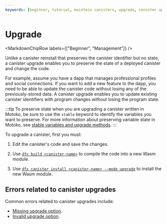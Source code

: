 ```yaml
---
keywords: [beginner, tutorial, maintain canisters, upgrade, canister upgrade]
---
```



# Upgrade

<MarkdownChipRow labels={["Beginner", "Management"]} />

Unlike a <GlossaryTooltip>canister</GlossaryTooltip> reinstall that preserves the canister identifier but no state, a canister upgrade enables you to preserve the state of a deployed canister and change the code.

For example, assume you have a dapp that manages professional profiles and social connections. If you want to add a new feature to the dapp, you need to be able to update the canister code without losing any of the previously-stored data. A canister upgrade enables you to update existing canister identifiers with program changes without losing the program state.

:::tip
To preserve state when you are upgrading a canister written in Motoko, be sure to use the `stable` keyword to identify the variables you want to preserve. For more information about preserving variable state in Motoko, see [stable variables and upgrade methods](/docs/current/motoko/main/canister-maintenance/upgrades).
:::

To upgrade a canister, first you must:

1. Edit the canister's code and save the changes.

2. Use [`dfx build <canister-name>`](/docs/current/building-dapps/developer-tools/dfx/dfx-build) to compile the code into a new Wasm module.

3. Use [`dfx canister install <canister-name> --mode upgrade`](/docs/current/building-dapps/developer-tools/dfx/dfx-canister#dfx-canister-install) to install the new Wasm module.

## Errors related to canister upgrades

Common errors related to canister upgrades include:

- [Missing upgrade option](/docs/current/developer-education/message-execution/execution-errors#missing-upgrade-option).
- [Invalid upgrade option](/docs/current/developer-education/message-execution/execution-errors#invalid-upgrade-option).